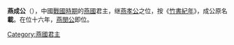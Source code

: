 {{unreferenced|time=2014-2-26}} 
'''燕成公'''（{{bd|？||前439年|catIdx=J}}），中國[[戰國時期|戰國時期]]的[[燕國|燕國]]君主，继[[燕孝公|燕孝公]]之位，按《[[竹書紀年|竹書紀年]]》，成公原名'''載'''。在位十六年，[[燕閔公|燕閔公]]即位。

{{中国皇帝|[[燕孝公|燕孝公]]|[[燕閔公|燕閔公]]|[[燕國君主|燕國君主]]|前454年—前439年}}
{{燕國君主}}

{{君王小作品}}

[[Category:燕國君主|Category:燕國君主]]